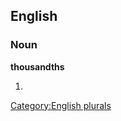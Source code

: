 
==English==

===Noun===
'''thousandths'''

# {{plural of|[[thousandth]]}}

[[Category:English plurals]]